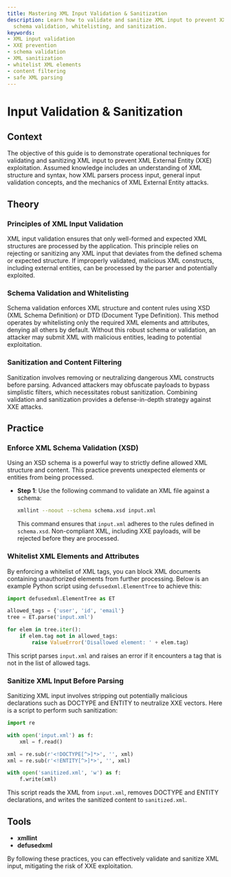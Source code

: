 ```yaml
---
title: Mastering XML Input Validation & Sanitization
description: Learn how to validate and sanitize XML input to prevent XXE attacks using
  schema validation, whitelisting, and sanitization.
keywords:
- XML input validation
- XXE prevention
- schema validation
- XML sanitization
- whitelist XML elements
- content filtering
- safe XML parsing
---
```


# Input Validation & Sanitization

## Context

The objective of this guide is to demonstrate operational techniques for validating and sanitizing XML input to prevent XML External Entity (XXE) exploitation. Assumed knowledge includes an understanding of XML structure and syntax, how XML parsers process input, general input validation concepts, and the mechanics of XML External Entity attacks.

## Theory

### Principles of XML Input Validation

XML input validation ensures that only well-formed and expected XML structures are processed by the application. This principle relies on rejecting or sanitizing any XML input that deviates from the defined schema or expected structure. If improperly validated, malicious XML constructs, including external entities, can be processed by the parser and potentially exploited.

### Schema Validation and Whitelisting

Schema validation enforces XML structure and content rules using XSD (XML Schema Definition) or DTD (Document Type Definition). This method operates by whitelisting only the required XML elements and attributes, denying all others by default. Without this robust schema or validation, an attacker may submit XML with malicious entities, leading to potential exploitation.

### Sanitization and Content Filtering

Sanitization involves removing or neutralizing dangerous XML constructs before parsing. Advanced attackers may obfuscate payloads to bypass simplistic filters, which necessitates robust sanitization. Combining validation and sanitization provides a defense-in-depth strategy against XXE attacks.

## Practice

### Enforce XML Schema Validation (XSD)

Using an XSD schema is a powerful way to strictly define allowed XML structure and content. This practice prevents unexpected elements or entities from being processed.

- **Step 1**: Use the following command to validate an XML file against a schema:
  
  ```bash
  xmllint --noout --schema schema.xsd input.xml
  ```

  This command ensures that `input.xml` adheres to the rules defined in `schema.xsd`. Non-compliant XML, including XXE payloads, will be rejected before they are processed.

### Whitelist XML Elements and Attributes

By enforcing a whitelist of XML tags, you can block XML documents containing unauthorized elements from further processing. Below is an example Python script using `defusedxml.ElementTree` to achieve this:

```python
import defusedxml.ElementTree as ET

allowed_tags = {'user', 'id', 'email'}
tree = ET.parse('input.xml')

for elem in tree.iter():
    if elem.tag not in allowed_tags:
        raise ValueError('Disallowed element: ' + elem.tag)
```

This script parses `input.xml` and raises an error if it encounters a tag that is not in the list of allowed tags.

### Sanitize XML Input Before Parsing

Sanitizing XML input involves stripping out potentially malicious declarations such as DOCTYPE and ENTITY to neutralize XXE vectors. Here is a script to perform such sanitization:

```python
import re

with open('input.xml') as f:
    xml = f.read()

xml = re.sub(r'<!DOCTYPE[^>]*>', '', xml)
xml = re.sub(r'<!ENTITY[^>]*>', '', xml)

with open('sanitized.xml', 'w') as f:
    f.write(xml)
```

This script reads the XML from `input.xml`, removes DOCTYPE and ENTITY declarations, and writes the sanitized content to `sanitized.xml`.

## Tools

- **xmllint**
- **defusedxml**

By following these practices, you can effectively validate and sanitize XML input, mitigating the risk of XXE exploitation.